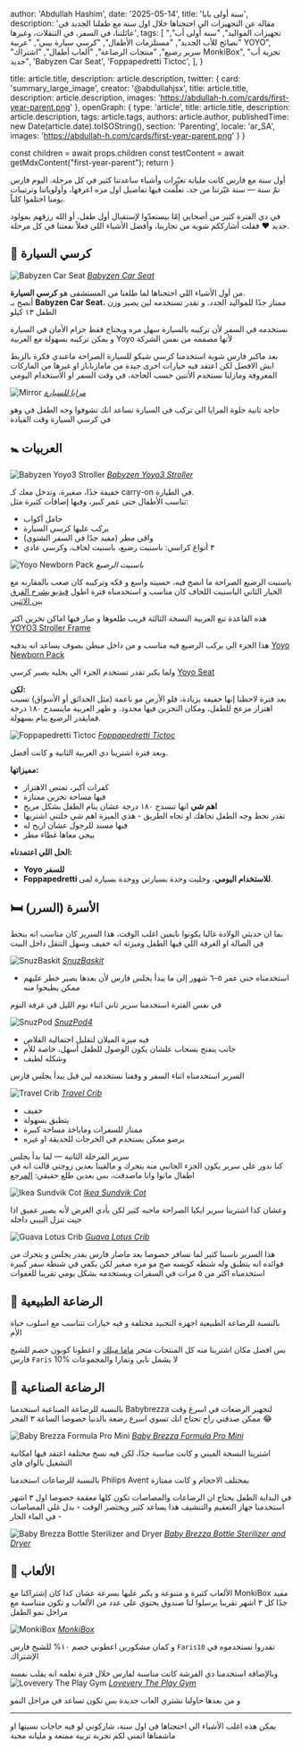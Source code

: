   author: 'Abdullah Hashim',
  date: '2025-05-14',
  title: 'سنة أولى بابا',
  description: 'مقاله عن التجهيزات الي احتجناها خلال اول سنة مع طفلنا الجديد في عائلتنا، في السفر، في التنقلات، وغيرها',
  tags: [
    "تجهيزات المواليد",
    "سنة أولى أب",
    "نصائح للأب الجديد",
    "مستلزمات الأطفال",
    "كرسي سيارة بيبي",
    "عربية YOYO",
    "سرير رضيع",
    "منتجات الرضاعة",
    "ألعاب أطفال",
    "اشتراك MonkiBox",
    "تجربة أب جديد",
    'Babyzen Car Seat',
    'Foppapedretti Tictoc',
  ],
}

  title: article.title,
  description: article.description,
  twitter: {
    card: 'summary_large_image',
    creator: '@abdullahjsx',
    title: article.title,
    description: article.description,
    images: 'https://abdullah-h.com/cards/first-year-parent.png'
  },
  openGraph: {
    type: 'article',
    title: article.title,
    description: article.description,
    tags: article.tags,
    authors: article.author,
    publishedTime: new Date(article.date).toISOString(),
    section: 'Parenting',
    locale: 'ar_SA',
    images: 'https://abdullah-h.com/cards/first-year-parent.png'
  }
}


  const children = await props.children
  const testContent = await getMdxContent("first-year-parent");
  return <ArticleLayout article={article} children={children} articleContent={testContent} />
}

<ArticleLandingImage
  src="/cards/first-year-parent.png"
  alt="First Year Parent"
/>

أول سنة مع فارس كانت مليانة تغيّرات وأشياء ساعدتنا كثير في كل مرحلة.
اليوم فارس تمّ سنة — سنة غيّرتنا من جد، تعلّمت فيها تفاصيل اول مره اعرفها، وأولوياتنا وترتيبات يومنا اختلفوا كلياً.

في دي الفترة كثير من أصحابي إمّا بيستعدّوا لإستقبال أول طفل، أو الله رزقهم بمولود جديد ❤️
فقلت أشارككم شوية من تجاربنا، وأفضل الأشياء اللي فعلاً نفعتنا في كل مرحلة.

## 🚗 كرسي السيارة  

![Babyzen Car Seat](/parent/car-seat.png)
*[Babyzen Car Seat](https://www.nahdionline.com/en-sa/babyzen-yoyo-car-seat-by-besafe-black/pdp/102156612)*

من أول الأشياء اللي احتجناها لما طلعنا من المستشفى هو **كرسي السيارة**.  
أنصح بـ **Babyzen Car Seat**، ممتاز جدًا للمواليد الجدد.
و تقدر تستخدمه لين يصير وزن الطفل ١٣ كيلو 

نستخدمه في السفر لأن تركيبه بالسيارة سهل مره ويحتاج فقط حزام الأمان في السيارة
و يمكن تركيبه بسهولة مع العربية Yoyo لأنها مصممه من نفس الشركة 


بعد ماكبر فارس شوية استخدمنا كرسي شيكو للسيارة الصراحة ماعندي فكرة بالزبط ايش الافضل لكن اعتقد فيه خيارات اخرى جيدة من مامازباباز 
او غيرها من الماركات المعروفة
ومازلنا نستخدم الأثنين حسب الحاجة، في وقت السفر او الأستخدام اليومي


![Mirror](/parent/mirror.png)
*[مرايا للسيارة](https://amzn.to/3F7VrkT)*

حاجة ثانية حلوة المرايا الي تركب في السيارة تساعد انك تشوفوا وجه الطفل في وهو في كرسي السيارة وقت القيادة

## 🚼 العربيات

![Babyzen Yoyo3 Stroller](/parent/yoyo.png)
*[Babyzen Yoyo3 Stroller](https://www.firstcry.sa/en/combopack?proid=4076&gad_campaignid=18066543513&gbraid=0AAAAABphBAEWQRA9xU3Fgw5scgjsqUshQ)*

خفيفة جدًا، صغيرة، وتدخل معك كـ carry-on في الطيارة.  
تناسب الأطفال حتى عمر كبير، وفيها إضافات كثيرة مثل:

- حامل أكواب  
- يركب عليها كرسي السيارة  
- واقي مطر (مفيد جدًا في السفر الشتوي)  
- ٣ أنواع كراسي: باسنيت رضيع، باسنيت لحاف، وكرسي عادي


![Yoyo Newborn Pack](/parent/yoyo-newborn.png)
*باسنيت الرضيع*

باسنيت الرضيع الصراحة ما انصح فيه، حسيته واسع و فكه وتركيبه كان صعب بالمقارنه مع الخيار الثاني
الباسنيت اللحاف كان مناسب و استخدمناه فترة اطول
[فيديو يشرح الفرق بين الاثنين](https://www.youtube.com/watch?v=NKBA8scyeCI)

هذه القاعدة تبع العربية النسخة الثالثة قريب طلعوها و صار فيها اماكن تخزين اكثر 
[YOYO3 Stroller Frame](https://www.firstcry.sa/en/combopack?proid=4076&gad_campaignid=18066543513&gbraid=0AAAAABphBAEWQRA9xU3Fgw5scgjsqUshQ)

هذا الجزء الي يركب الرضيع فيه مناسب و من داخل مبطن بصوف يساعد انه يدفيه 
[Yoyo Newborn Pack](https://amzn.to/43bUNuz)

ولما يكبر تقدر تستخدم الجزء الي يخليه يصير كرسي
[Yoyo Seat](https://amzn.to/3ZbBNLp)




**لكن:**  
بعد فترة لاحظنا إنها خفيفة بزيادة، فلو الأرض مو ناعمة (مثل الحدائق أو الأسواق) تسبب اهتزاز مزعج للطفل، ومكان التخزين فيها محدود.
و ظهر العربية ماينسدح ١٨٠ درجة فمايقدر الرضيع ينام بسهولة.

![Foppapedretti Tictoc](/parent/foppa.png)
*[Foppapedretti Tictoc](https://amzn.to/4jGTj2C)*

وبعد فترة اشترينا دي العربية الثانية و كانت أفضل.

**مميزاتها:**
- كفرات أكبر، تمتص الاهتزاز  
- فيها مساحة تخزين ممتازة
- **اهم شي** انها تنسدح ١٨٠ درجة عشان ينام الطفل بشكل مريح
- تقدر تحط وجه الطفل تجاهك او تجاه الطريق - هذي الميزة اهم شي خلتني اشتريها
- فيها مسند للرجول عشان اريح له
- ييجي معاها غطاء مطر

**الحل اللي اعتمدناه:**  
- **Yoyo للسفر**  
- **Foppapedretti للاستخدام اليومي**، وخليت وحدة بسيارتي ووحدة بسيارة لمى.


## 🛏️ الأسرة (السرر)

بما ان حديثي الولادة غالبا يكونوا نايمين اغلب الوقت، هذا السرير كان مناسب انه ينحط في الصالة او الغرفة اللي فيها الطفل 
وميزته انه خفيف وسهل التنقل داخل البيت 

![SnuzBaskit](/parent/snuzbasket.png)
*[SnuzBaskit](https://amzn.to/4m0SD9F)*


- استخدمناه حتى عمر ٥–٦ شهور إلى ما يبدأ يجلس فارس لأن بعدها يصير خطر عليهم ممكن يطيحوا منه

في نفس الفترة استخدمنا سرير ثاني اثناء نوم الليل في غرفة النوم


![SnuzPod](/parent/SnuzPod.png)
*[SnuzPod4](https://amzn.to/42Y11hr)*


- فيه ميزة الميلان لتقليل احتمالية القلاص  
- جانب ينفتح بسحاب علشان يكون الوصول للطفل أسهل، خاصة للأم
- وشكله لطيف



السرير استخدمناه اثناء السفر و وقفنا نستخدمه لين قبل يبدأ يجلس فارس

![Travel Crib](/parent/travel-crib.png)
*[Travel Crib](https://amzn.to/4d4qhrh)*

- خفيف  
- يتطبق بسهولة  
- ممتاز للسفرات وماياخذ مساحة كبيرة
- برضو ممكن يستخدم في الخرجات للحديقة او غيره



سرير المرحلة الثانية — لما بدأ يجلس  
كنا ندور على سرير يكون الجزء الجانبي منه يتحرك و مالقينا
بعدين زوجتي قالت انه في اطفال ماتوا وانا ماصدقت، بس بعدين طلع حقيقي:
[المرجع](https://www.cpsc.gov/Newsroom/News-Releases/2010/CPSC-Issues-Warning-on-Drop-Side-Cribs32-Fatalities-in-Drop-Side-Cribs-in-Last-9-Years)


![Ikea Sundvik Cot](/parent/ikea-bed.png)
*[Ikea Sundvik Cot](https://www.ikea.com/sa/en/p/sundvik-cot-white-00248567/?gbraid=0AAAAAo5JCUKIhfg6Alp_x7mmOA13cZFPW)*

وعشان كذا اشترينا سرير ايكيا الصراحة ماحبه كثير لكن يأدي الغرض لأنه يصير عميق اذا جيت تنزل البيبي داخله



![Guava Lotus Crib](/parent/guava.png)
*[Guava Lotus Crib](https://amzn.to/455SHPu)*


هذا السرير ناسبنا كثير لما نسافر خصوصا بعد ماصار فارس يقدر يجلس و يتحرك 
من فوائده انه يتطبق وله شنطه كويسه صح مو مره صغير لكن يكفي في شنطة سفر كبيرة
استخدمناه اكثر من ٥ مرات في السفرات 
ويستخدمه بشكل يومي تقريبا للغفوات 

## 🍼 الرضاعة الطبيعية 

بالنسبة للرضاعة الطبيعية اجهزة التجبيد مختلفة و فيه خيارات تتناسب مع اسلوب حياة الأم 

بس افضل مكان اشترينا منه كل المنتجات متجر
[ماما ميلك](https://mamamilk.online/?gad_campaignid=19141427469&gbraid=0AAAAABP4duJr8_yw52JBMs4Fk65wbmJ7e) و اعطونا كوبون خصم للشيخ فارس `Faris` 10% لا يشمل تابي وتمارا والمجموعات

## 🍼 الرضاعة الصناعية 

بالنسبة للرضاعة الصناعية استخدمنا Babybrezza لتجهيز الرضعات في اسرع وقت ممكن
صدقني راح تحتاج انك تسوي اسرع رضعة بالدنيا خصوصا الساعة ٣ الفجر 😂

![Baby Brezza Formula Pro Mini](/parent/Baby-Brezza-Formula.png)
*[Baby Brezza Formula Pro Mini](https://amzn.to/43iDVSZ)*

اشترينا النسخة الميني و كانت مناسبة جدًا، لكن فيه نسخ مختلفة اعتقد فيها امكانية التشغيل بالواي فاي 

بالنسبة للرضاعات استخدمنا Philips Avent بمختلف الاحجام و كانت ممتازة


في البداية الطفل يحتاج ان الرضاعات والمصاصات تكون كلها معقمة خصوصا اول ٣ اشهر 
استخدمنا جهاز التعقيم والتنشيف هذا يساعد كثير ويختصر الوقت - بدل غلي المصاصات في الماء الحار - 

![Baby Brezza Bottle Sterilizer and Dryer](/parent/ster.png)
*[Baby Brezza Bottle Sterilizer and Dryer](https://amzn.to/3FfvAaB)*



## 🧸 الألعاب 

الألعاب كثيرة و متنوعة و يكبر عليها بسرعة عشان كذا كان إشتراكنا مع MonkiBox مفيد جدًا 
كل ٣ اشهر تقريبا يرسلوا لنا صندوق يحتوي على عدد من الألعاب و تكون متناسبة مع مراحل نمو الطفل 

![MonkiBox](/parent/monkibox.png)
*[MonkiBox](https://monkibox.com)*

و كمان مشكورين اعطوني خصم ١٠% للشيخ فارس `Faris10`
تقدروا تستخدموه في الإشتراك 



وبالإضافة استخدمنا دي الفرشة كانت مناسبة لفارس خلال فترة تعلمه انه يقلب نفسه 
![Lovevery The Play Gym](/parent/lovevery.png)
*[Lovevery The Play Gym](https://amzn.to/42Ummty)*


و من بعدها حاولنا نشتري العاب جديدة بس تكون تساعد في مراحل النمو 


---

يمكن هذه اغلب الأشياء الي احتجناها في اول سنة، شاركوني لو فيه حاجات نسيتها او ماشفناها 
اتمنى لكم تجربة تربية ممتعة و مليانه محبة